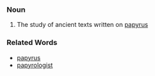 ===Noun===
#The study of ancient texts written on [[papyrus]]
===Related Words===
*[[papyrus]]
*[[papyrologist]]